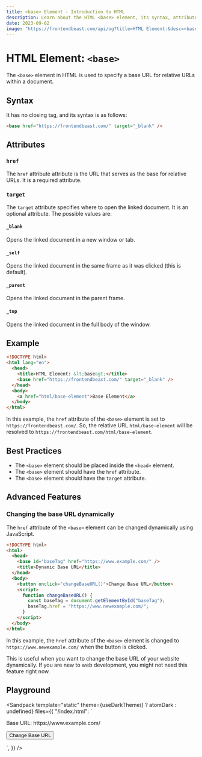 ```yaml
---
title: <base> Element - Introduction to HTML
description: Learn about the HTML <base> element, its syntax, attributes, best practices, and more.
date: 2023-09-02
image: "https://frontendbeast.com/api/og?title=HTML Element:&desc=<base> - Introduction to HTML"
---
```



# HTML Element: `<base>`

The `<base>` element in HTML is used to specify a base URL for relative URLs within a document.

## Syntax

It has no closing tag, and its syntax is as follows:

```html showLineNumbers /base/
<base href="https://frontendbeast.com/" target="_blank" />
```

## Attributes

### `href`

The `href` attribute attribute is the URL that serves as the base for relative URLs. It is a required attribute.

### `target`

The `target` attribute specifies where to open the linked document. It is an optional attribute. The possible values are:

#### `_blank`

Opens the linked document in a new window or tab.

#### `_self`

Opens the linked document in the same frame as it was clicked (this is default).

#### `_parent`

Opens the linked document in the parent frame.

#### `_top`

Opens the linked document in the full body of the window.

## Example

```html showLineNumbers /base/2
<!DOCTYPE html>
<html lang="en">
  <head>
    <title>HTML Element: &lt;base&gt;</title>
    <base href="https://frontendbeast.com/" target="_blank" />
  </head>
  <body>
    <a href="html/base-element">Base Element</a>
  </body>
</html>
```

In this example, the `href` attribute of the `<base>` element is set to `https://frontendbeast.com/`. So, the relative URL `html/base-element` will be resolved to `https://frontendbeast.com/html/base-element`.

## Best Practices

- The `<base>` element should be placed inside the `<head>` element.
- The `<base>` element should have the `href` attribute.
- The `<base>` element should have the `target` attribute.

## Advanced Features

### Changing the base URL dynamically

The `href` attribute of the `<base>` element can be changed dynamically using JavaScript.

```html showLineNumbers /base/1
<!DOCTYPE html>
<html>
  <head>
    <base id="baseTag" href="https://www.example.com/" />
    <title>Dynamic Base URL</title>
  </head>
  <body>
    <button onclick="changeBaseURL()">Change Base URL</button>
    <script>
      function changeBaseURL() {
        const baseTag = document.getElementById("baseTag");
        baseTag.href = "https://www.newexample.com/";
      }
    </script>
  </body>
</html>
```

In this example, the `href` attribute of the `<base>` element is changed to `https://www.newexample.com/` when the button is clicked.

This is useful when you want to change the base URL of your website dynamically. If you are new to web development, you might not need this feature right now.

## Playground

<Sandpack
  template="static"
  theme={useDarkTheme() ? atomDark : undefined}
  files={{
    "/index.html": `<!DOCTYPE html>
<html>
<head>
  <base id="baseTag" href="https://www.example.com/">
  <title>Dynamic Base URL</title>
</head>
<body>
  <p>Base URL: https://www.example.com/</p>
  <button onclick="changeBaseURL()">Change Base URL</button>
  <p id="baseURLDisplay"></p>
  
  <script>
    function changeBaseURL() {
      const baseTag = document.getElementById('baseTag');
      baseTag.href = 'https://www.newexample.com/';

      const baseURL = baseTag.href;
      const baseURLDisplay = document.getElementById('baseURLDisplay');
      baseURLDisplay.textContent = 'New Base URL: ' + baseURL;
    }

  </script>
</body>
</html>`,
  }}
  />
